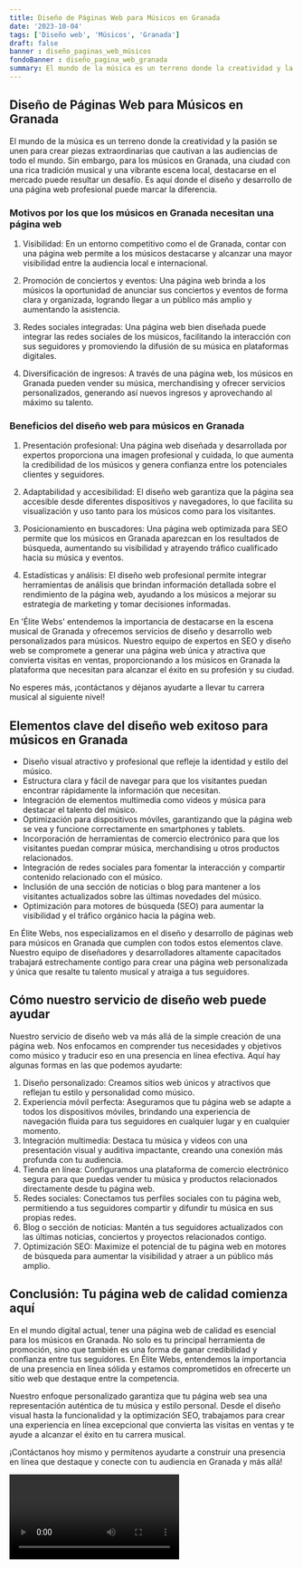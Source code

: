 ```yaml
---
title: Diseño de Páginas Web para Músicos en Granada
date: '2023-10-04'
tags: ['Diseño web', 'Músicos', 'Granada']
draft: false
banner : diseño_paginas_web_músicos
fondoBanner : diseño_pagina_web_granada
summary: El mundo de la música es un terreno donde la creatividad y la pasión se unen para crear piezas extraordinarias que cautivan a las audiencias de todo el mundo. Sin embargo, para los músicos en Granada, una ciudad con una rica tradición musical y una vibrante escena local, destacarse en el mercado puede resultar un desafío. Es aquí donde el diseño y desarrollo de una página web profesional puede marcar la diferencia.
---
```


## Diseño de Páginas Web para Músicos en Granada

El mundo de la música es un terreno donde la creatividad y la pasión se unen para crear piezas extraordinarias que cautivan a las audiencias de todo el mundo. Sin embargo, para los músicos en Granada, una ciudad con una rica tradición musical y una vibrante escena local, destacarse en el mercado puede resultar un desafío. Es aquí donde el diseño y desarrollo de una página web profesional puede marcar la diferencia.

### Motivos por los que los músicos en Granada necesitan una página web

1. Visibilidad: En un entorno competitivo como el de Granada, contar con una página web permite a los músicos destacarse y alcanzar una mayor visibilidad entre la audiencia local e internacional.

2. Promoción de conciertos y eventos: Una página web brinda a los músicos la oportunidad de anunciar sus conciertos y eventos de forma clara y organizada, logrando llegar a un público más amplio y aumentando la asistencia.

3. Redes sociales integradas: Una página web bien diseñada puede integrar las redes sociales de los músicos, facilitando la interacción con sus seguidores y promoviendo la difusión de su música en plataformas digitales.

4. Diversificación de ingresos: A través de una página web, los músicos en Granada pueden vender su música, merchandising y ofrecer servicios personalizados, generando así nuevos ingresos y aprovechando al máximo su talento.

### Beneficios del diseño web para músicos en Granada

1. Presentación profesional: Una página web diseñada y desarrollada por expertos proporciona una imagen profesional y cuidada, lo que aumenta la credibilidad de los músicos y genera confianza entre los potenciales clientes y seguidores.

2. Adaptabilidad y accesibilidad: El diseño web garantiza que la página sea accesible desde diferentes dispositivos y navegadores, lo que facilita su visualización y uso tanto para los músicos como para los visitantes.

3. Posicionamiento en buscadores: Una página web optimizada para SEO permite que los músicos en Granada aparezcan en los resultados de búsqueda, aumentando su visibilidad y atrayendo tráfico cualificado hacia su música y eventos.

4. Estadísticas y análisis: El diseño web profesional permite integrar herramientas de análisis que brindan información detallada sobre el rendimiento de la página web, ayudando a los músicos a mejorar su estrategia de marketing y tomar decisiones informadas.

En 'Élite Webs' entendemos la importancia de destacarse en la escena musical de Granada y ofrecemos servicios de diseño y desarrollo web personalizados para músicos. Nuestro equipo de expertos en SEO y diseño web se compromete a generar una página web única y atractiva que convierta visitas en ventas, proporcionando a los músicos en Granada la plataforma que necesitan para alcanzar el éxito en su profesión y su ciudad.

No esperes más, ¡contáctanos y déjanos ayudarte a llevar tu carrera musical al siguiente nivel!

<GifSeo />

<Cta />

## Elementos clave del diseño web exitoso para músicos en Granada

- Diseño visual atractivo y profesional que refleje la identidad y estilo del músico.
- Estructura clara y fácil de navegar para que los visitantes puedan encontrar rápidamente la información que necesitan.
- Integración de elementos multimedia como videos y música para destacar el talento del músico.
- Optimización para dispositivos móviles, garantizando que la página web se vea y funcione correctamente en smartphones y tablets.
- Incorporación de herramientas de comercio electrónico para que los visitantes puedan comprar música, merchandising u otros productos relacionados.
- Integración de redes sociales para fomentar la interacción y compartir contenido relacionado con el músico.
- Inclusión de una sección de noticias o blog para mantener a los visitantes actualizados sobre las últimas novedades del músico.
- Optimización para motores de búsqueda (SEO) para aumentar la visibilidad y el tráfico orgánico hacia la página web.

En Élite Webs, nos especializamos en el diseño y desarrollo de páginas web para músicos en Granada que cumplen con todos estos elementos clave. Nuestro equipo de diseñadores y desarrolladores altamente capacitados trabajará estrechamente contigo para crear una página web personalizada y única que resalte tu talento musical y atraiga a tus seguidores.

## Cómo nuestro servicio de diseño web puede ayudar

Nuestro servicio de diseño web va más allá de la simple creación de una página web. Nos enfocamos en comprender tus necesidades y objetivos como músico y traducir eso en una presencia en línea efectiva. Aquí hay algunas formas en las que podemos ayudarte:

1. Diseño personalizado: Creamos sitios web únicos y atractivos que reflejan tu estilo y personalidad como músico.
2. Experiencia móvil perfecta: Aseguramos que tu página web se adapte a todos los dispositivos móviles, brindando una experiencia de navegación fluida para tus seguidores en cualquier lugar y en cualquier momento.
3. Integración multimedia: Destaca tu música y videos con una presentación visual y auditiva impactante, creando una conexión más profunda con tu audiencia.
4. Tienda en línea: Configuramos una plataforma de comercio electrónico segura para que puedas vender tu música y productos relacionados directamente desde tu página web.
5. Redes sociales: Conectamos tus perfiles sociales con tu página web, permitiendo a tus seguidores compartir y difundir tu música en sus propias redes.
6. Blog o sección de noticias: Mantén a tus seguidores actualizados con las últimas noticias, conciertos y proyectos relacionados contigo.
7. Optimización SEO: Maximize el potencial de tu página web en motores de búsqueda para aumentar la visibilidad y atraer a un público más amplio.

## Conclusión: Tu página web de calidad comienza aquí

En el mundo digital actual, tener una página web de calidad es esencial para los músicos en Granada. No solo es tu principal herramienta de promoción, sino que también es una forma de ganar credibilidad y confianza entre tus seguidores. En Élite Webs, entendemos la importancia de una presencia en línea sólida y estamos comprometidos en ofrecerte un sitio web que destaque entre la competencia.

Nuestro enfoque personalizado garantiza que tu página web sea una representación auténtica de tu música y estilo personal. Desde el diseño visual hasta la funcionalidad y la optimización SEO, trabajamos para crear una experiencia en línea excepcional que convierta las visitas en ventas y te ayude a alcanzar el éxito en tu carrera musical.

¡Contáctanos hoy mismo y permítenos ayudarte a construir una presencia en línea que destaque y conecte con tu audiencia en Granada y más allá!

<Video />

<CtaBot job='Músicos' city='Granada'/>

<Gmaps query='Granada+españa+maps' />